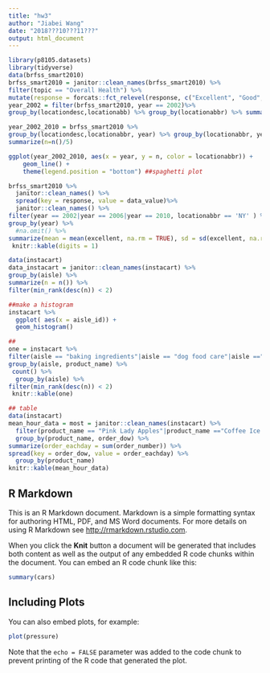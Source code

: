 ```yaml
---
title: "hw3"
author: "Jiabei Wang"
date: "2018???10???11???"
output: html_document
---
```


```r
library(p8105.datasets)
library(tidyverse)
data(brfss_smart2010)  
brfss_smart2010 = janitor::clean_names(brfss_smart2010) %>% 
filter(topic == "Overall Health") %>%
mutate(response = forcats::fct_relevel(response, c("Excellent", "Good", "Very good", "Fair", "Poor")))
year_2002 = filter(brfss_smart2010, year == 2002)%>%
group_by(locationdesc,locationabb) %>% group_by(locationabbr) %>% summarize(n=n()/5) ##7 locations observed

year_2002_2010 = brfss_smart2010 %>%
group_by(locationdesc,locationabbr, year) %>% group_by(locationabbr, year) %>%
summarize(n=n()/5)

ggplot(year_2002_2010, aes(x = year, y = n, color = locationabbr)) + 
    geom_line() + 
    theme(legend.position = "bottom") ##spaghetti plot

brfss_smart2010 %>%
  janitor::clean_names() %>%
  spread(key = response, value = data_value)%>% 
  janitor::clean_names() %>%
filter(year == 2002|year == 2006|year == 2010, locationabbr == 'NY' ) %>%
group_by(year) %>%
  #na.omit() %>%
summarize(mean = mean(excellent, na.rm = TRUE), sd = sd(excellent, na.rm = TRUE)) %>%
 knitr::kable(digits = 1) 

```

```r
data(instacart) 
data_instacart = janitor::clean_names(instacart) %>% 
group_by(aisle) %>%
summarize(n = n()) %>%
filter(min_rank(desc(n)) < 2)

##make a histogram
instacart %>%
  ggplot( aes(x = aisle_id)) +
  geom_histogram()

##
one = instacart %>%
filter(aisle == "baking ingredients"|aisle == "dog food care"|aisle =="packaged vegetables fruits") %>%
group_by(aisle, product_name) %>%
 count() %>%
  group_by(aisle) %>% 
filter(min_rank(desc(n)) < 2) 
 knitr::kable(one) 

## table 
data(instacart) 
mean_hour_data = most = janitor::clean_names(instacart) %>% 
  filter(product_name == "Pink Lady Apples"|product_name =="Coffee Ice Cream") %>%
  group_by(product_name, order_dow) %>%
summarize(order_eachday = sum(order_number)) %>%
spread(key = order_dow, value = order_eachday) %>%
  group_by(product_name)
knitr::kable(mean_hour_data) 


```

## R Markdown

This is an R Markdown document. Markdown is a simple formatting syntax for authoring HTML, PDF, and MS Word documents. For more details on using R Markdown see <http://rmarkdown.rstudio.com>.

When you click the **Knit** button a document will be generated that includes both content as well as the output of any embedded R code chunks within the document. You can embed an R code chunk like this:

```r
summary(cars)
```

## Including Plots

You can also embed plots, for example:

```r
plot(pressure)
```

Note that the `echo = FALSE` parameter was added to the code chunk to prevent printing of the R code that generated the plot.
